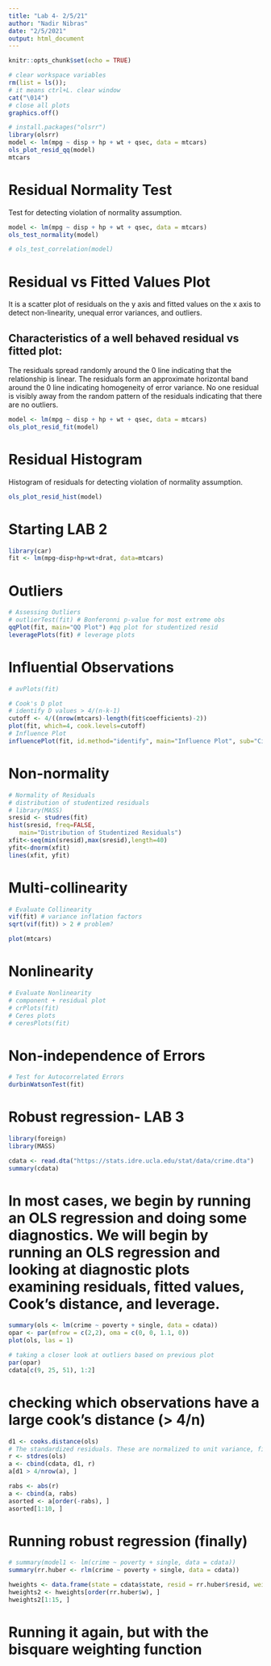 ```yaml
---
title: "Lab 4- 2/5/21"
author: "Nadir Nibras"
date: "2/5/2021"
output: html_document
---
```


```r
knitr::opts_chunk$set(echo = TRUE)
```


```r
# clear workspace variables
rm(list = ls());
# it means ctrl+L. clear window
cat("\014") 
# close all plots
graphics.off() 
```


```r
# install.packages("olsrr")
library(olsrr)
model <- lm(mpg ~ disp + hp + wt + qsec, data = mtcars)
ols_plot_resid_qq(model)
mtcars
```

# Residual Normality Test
Test for detecting violation of normality assumption.

```r
model <- lm(mpg ~ disp + hp + wt + qsec, data = mtcars)
ols_test_normality(model)
```
```r
# ols_test_correlation(model)
```
# Residual vs Fitted Values Plot
It is a scatter plot of residuals on the y axis and fitted values on the x axis to detect non-linearity, unequal error variances, and outliers.

## Characteristics of a well behaved residual vs fitted plot:
The residuals spread randomly around the 0 line indicating that the relationship is linear.
The residuals form an approximate horizontal band around the 0 line indicating homogeneity of error variance.
No one residual is visibly away from the random pattern of the residuals indicating that there are no outliers.


```r
model <- lm(mpg ~ disp + hp + wt + qsec, data = mtcars)
ols_plot_resid_fit(model)
```
# Residual Histogram
Histogram of residuals for detecting violation of normality assumption.
```r
ols_plot_resid_hist(model)
```

# Starting LAB 2

```r
library(car)
fit <- lm(mpg~disp+hp+wt+drat, data=mtcars)
```


# Outliers
```r
# Assessing Outliers
# outlierTest(fit) # Bonferonni p-value for most extreme obs
qqPlot(fit, main="QQ Plot") #qq plot for studentized resid
leveragePlots(fit) # leverage plots
```

# Influential Observations

```r
# avPlots(fit)

# Cook's D plot
# identify D values > 4/(n-k-1)
cutoff <- 4/((nrow(mtcars)-length(fit$coefficients)-2))
plot(fit, which=4, cook.levels=cutoff)
# Influence Plot
influencePlot(fit, id.method="identify", main="Influence Plot", sub="Circle size is proportial to Cook's Distance" )
```
# Non-normality

```r
# Normality of Residuals
# distribution of studentized residuals
# library(MASS)
sresid <- studres(fit)
hist(sresid, freq=FALSE,
   main="Distribution of Studentized Residuals")
xfit<-seq(min(sresid),max(sresid),length=40)
yfit<-dnorm(xfit)
lines(xfit, yfit)
```


# Multi-collinearity
```r
# Evaluate Collinearity
vif(fit) # variance inflation factors
sqrt(vif(fit)) > 2 # problem?

plot(mtcars)
```

# Nonlinearity
```r
# Evaluate Nonlinearity
# component + residual plot
# crPlots(fit)
# Ceres plots
# ceresPlots(fit)
```


# Non-independence of Errors
```r
# Test for Autocorrelated Errors
durbinWatsonTest(fit)
```


# Robust regression- LAB 3
```r
library(foreign)
library(MASS)

cdata <- read.dta("https://stats.idre.ucla.edu/stat/data/crime.dta")
summary(cdata)
```


# In most cases, we begin by running an OLS regression and doing some diagnostics. We will begin by running an OLS regression and looking at diagnostic plots examining residuals, fitted values, Cook’s distance, and leverage.
```r
summary(ols <- lm(crime ~ poverty + single, data = cdata))
opar <- par(mfrow = c(2,2), oma = c(0, 0, 1.1, 0))
plot(ols, las = 1)

# taking a closer look at outliers based on previous plot
par(opar)
cdata[c(9, 25, 51), 1:2]

```

# checking which observations have a large cook's distance (> 4/n)
```r
d1 <- cooks.distance(ols)
# The standardized residuals. These are normalized to unit variance, fitted including the current data point.
r <- stdres(ols)
a <- cbind(cdata, d1, r)
a[d1 > 4/nrow(a), ]
```


```r
rabs <- abs(r)
a <- cbind(a, rabs)
asorted <- a[order(-rabs), ]
asorted[1:10, ]
```


# Running robust regression (finally)
```r
# summary(model1 <- lm(crime ~ poverty + single, data = cdata))
summary(rr.huber <- rlm(crime ~ poverty + single, data = cdata))

hweights <- data.frame(state = cdata$state, resid = rr.huber$resid, weight = rr.huber$w)
hweights2 <- hweights[order(rr.huber$w), ]
hweights2[1:15, ]
```

# Running it again, but with the bisquare weighting function
```r

```

